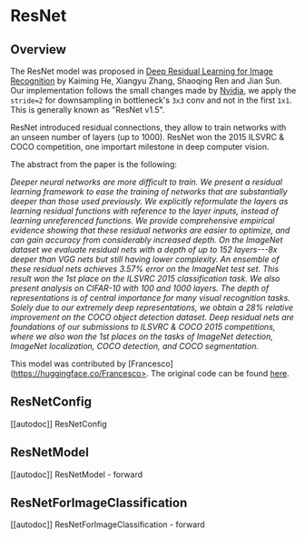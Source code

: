 <!--Copyright 2022 The HuggingFace Team. All rights reserved.

Licensed under the Apache License, Version 2.0 (the "License"); you may not use this file except in compliance with
the License. You may obtain a copy of the License at

http://www.apache.org/licenses/LICENSE-2.0

Unless required by applicable law or agreed to in writing, software distributed under the License is distributed on
an "AS IS" BASIS, WITHOUT WARRANTIES OR CONDITIONS OF ANY KIND, either express or implied. See the License for the
specific language governing permissions and limitations under the License.
-->

# ResNet

## Overview

The ResNet model was proposed in [Deep Residual Learning for Image Recognition](https://arxiv.org/abs/1512.03385) by Kaiming He, Xiangyu Zhang, Shaoqing Ren and Jian Sun. Our implementation follows the small changes made by [Nvidia](https://catalog.ngc.nvidia.com/orgs/nvidia/resources/resnet_50_v1_5_for_pytorch), we apply the `stride=2` for downsampling in bottleneck's `3x3` conv and not in the first `1x1`. This is generally known as "ResNet v1.5".

ResNet introduced residual connections, they allow to train networks with an unseen number of layers (up to 1000). ResNet won the 2015 ILSVRC & COCO competition, one importart milestone in deep computer vision. 

The abstract from the paper is the following:

*Deeper neural networks are more difficult to train. We present a residual learning framework to ease the training of networks that are substantially deeper than those used previously. We explicitly reformulate the layers as learning residual functions with reference to the layer inputs, instead of learning unreferenced functions. We provide comprehensive empirical evidence showing that these residual networks are easier to optimize, and can gain accuracy from considerably increased depth. On the ImageNet dataset we evaluate residual nets with a depth of up to 152 layers---8x deeper than VGG nets but still having lower complexity. An ensemble of these residual nets achieves 3.57% error on the ImageNet test set. This result won the 1st place on the ILSVRC 2015 classification task. We also present analysis on CIFAR-10 with 100 and 1000 layers.
The depth of representations is of central importance for many visual recognition tasks. Solely due to our extremely deep representations, we obtain a 28% relative improvement on the COCO object detection dataset. Deep residual nets are foundations of our submissions to ILSVRC & COCO 2015 competitions, where we also won the 1st places on the tasks of ImageNet detection, ImageNet localization, COCO detection, and COCO segmentation.*

This model was contributed by [Francesco](https://huggingface.co/Francesco>. The original code can be found [here](https://github.com/KaimingHe/deep-residual-networks).


## ResNetConfig

[[autodoc]] ResNetConfig


## ResNetModel

[[autodoc]] ResNetModel
    - forward


## ResNetForImageClassification

[[autodoc]] ResNetForImageClassification
    - forward